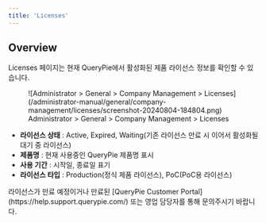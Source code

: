 ```yaml
---
title: 'Licenses'
---
```



## Overview

Licenses 페이지는 현재 QueryPie에서 활성화된 제품 라이선스 정보를 확인할 수 있습니다.

<figure data-layout="center" data-align="center">
![Administrator &gt; General &gt; Company Management &gt; Licenses](/administrator-manual/general/company-management/licenses/screenshot-20240804-184804.png)
<figcaption>
Administrator &gt; General &gt; Company Management &gt; Licenses
</figcaption>
</figure>

*  **라이선스 상태** : Active, Expired, Waiting(기존 라이선스 만료 시 이어서 활성화될 대기 중 라이선스)
*  **제품명** : 현재 사용중인 QueryPie 제품명 표시
*  **사용 기간** : 시작일, 종료일 표기
*  **라이선스 타입** : Production(정식 제품 라이선스), PoC(PoC용 라이선스)

<Callout type="info">
라이선스가 만료 예정이거나 만료된 [QueryPie Customer Portal](https://help.support.querypie.com/) 또는 영업 담당자를 통해 문의주시기 바랍니다.
</Callout>


